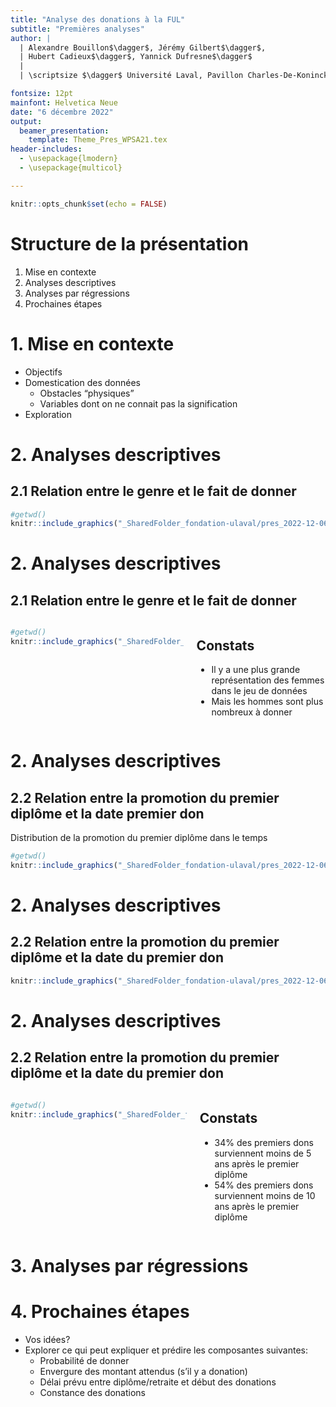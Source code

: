 ```yaml
---
title: "Analyse des donations à la FUL"
subtitle: "Premières analyses"
author: |
  | Alexandre Bouillon$\dagger$, Jérémy Gilbert$\dagger$, 
  | Hubert Cadieux$\dagger$, Yannick Dufresne$\dagger$
  |
  | \scriptsize $\dagger$ Université Laval, Pavillon Charles-De-Koninck, 1030 Avenue des Sciences Humaines, local 2453-A, Québec, QC G1V 0A6. 

fontsize: 12pt
mainfont: Helvetica Neue
date: "6 décembre 2022"
output: 
  beamer_presentation:
    template: Theme_Pres_WPSA21.tex
header-includes:
  - \usepackage{lmodern}
  - \usepackage{multicol}

---
```


```r
knitr::opts_chunk$set(echo = FALSE)
```


# Structure de la présentation

1. Mise en contexte
2. Analyses descriptives
3. Analyses par régressions
4. Prochaines étapes


# 1. Mise en contexte

- Objectifs
- Domestication des données
  - Obstacles "physiques"
  - Variables dont on ne connait pas la signification
- Exploration


# 2. Analyses descriptives
## 2.1 Relation entre le genre et le fait de donner

```r
#getwd()
knitr::include_graphics("_SharedFolder_fondation-ulaval/pres_2022-12-06/graphs/2.1_gender.png")
```

# 2. Analyses descriptives
## 2.1 Relation entre le genre et le fait de donner
::: columns
:::: column
```r
#getwd()
knitr::include_graphics("_SharedFolder_fondation-ulaval/pres_2022-12-06/graphs/2.1_gender.png")
```
::::

:::: column
## Constats
- Il y a une plus grande représentation des femmes dans le jeu de données
- Mais les hommes sont plus nombreux à donner
::::
:::

# 2. Analyses descriptives
## 2.2 Relation entre la promotion du premier diplôme et la date premier don

Distribution de la promotion du premier diplôme dans le temps
```r
#getwd()
knitr::include_graphics("_SharedFolder_fondation-ulaval/pres_2022-12-06/graphs/2.2.1.distributionDiploma.png")
```


# 2. Analyses descriptives
## 2.2 Relation entre la promotion du premier diplôme et la date du premier don


```r
knitr::include_graphics("_SharedFolder_fondation-ulaval/pres_2022-12-06/graphs/2.2.2.diplomaFirstDon.png")
```


# 2. Analyses descriptives
## 2.2 Relation entre la promotion du premier diplôme et la date du premier don
::: columns
:::: column
```r
#getwd()
knitr::include_graphics("_SharedFolder_fondation-ulaval/pres_2022-12-06/graphs/2.2.2.diplomaFirstDon.png")
```
::::

:::: column
## Constats
- 34% des premiers dons surviennent moins de 5 ans après le premier diplôme
- 54% des premiers dons surviennent moins de 10 ans après le premier diplôme
::::
:::



# 3. Analyses par régressions

# 4. Prochaines étapes
- Vos idées?
- Explorer ce qui peut expliquer et prédire les composantes suivantes:
  - Probabilité de donner
  - Envergure des montant attendus (s'il y a donation)
  - Délai prévu entre diplôme/retraite et début des donations
  - Constance des donations


